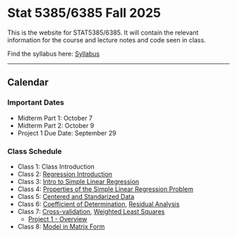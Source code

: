 # Stat 5385/6385 Fall 2025

This is the website for STAT5385/6385. It will contain the relevant information for
the course and lecture notes and code seen in class.

Find the syllabus here: [Syllabus](https://github.com/Rene-Gutierrez/stat5385/blob/main/Syllabus%20Stat%205385-6385.pdf)

---

## Calendar

### Important Dates
* Midterm Part 1: October 7
* Midterm Part 2: October 9
* Project 1 Due Date: September 29

### Class Schedule

* Class 1: Class Introduction
* Class 2: [Regression Introduction](#introduction)
* Class 3: [Intro to Simple Linear Regression](#intro-to-slr)
* Class 4: [Properties of the Simple Linear Regression Problem](#properties-of-the-estimates)
* Class 5: [Centered and Standarized Data](#centering-and-standarizing-the-data)
* Class 6: [Coefficient of Determination](#coefficient-of-determination), [Residual Analysis](#residual-analysis)
* Class 7: [Cross-validation](#cross-validation), [Weighted Least Squares](#weighted-least-squares)
  - [Project 1 - Overview](https://www.kaggle.com/competitions/stat-5385-6385-project-1-2025/overview)
* Class 8: [Model in Matrix Form](#model-in-matrix-form)

